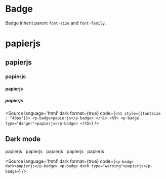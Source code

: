 
<Meta component={PBadge} title="Components/Badge/Overview" />

# Badge

Badge inherit parent `font-size` and `font-family`.

<h1 style={{fontSize : "40px"}}>
    <p-badge>papierjs</p-badge>
</h1>
<h2>
    <p-badge type="secondary">papierjs</p-badge>
</h2>
<h3>
    <p-badge type="success">papierjs</p-badge>
</h3>
<h4>
    <p-badge type="warning">papierjs</p-badge>
</h4>
<h5>
    <p-badge type="danger">papierjs</p-badge>
</h5>

<Source language='html' dark format={true} code={`
    <h1 style={{fontSize : "40px"}}>
        <p-badge>papierjs</p-badge>
    </h1>
    <h5>
        <p-badge type="danger">papierjs</p-badge>
    </h5>
`} />

## Dark mode

<div style={{padding: '10px', boxSizing: "border-box", width: "100%", background: "#41403e"}}>
    <p-badge dark>papierjs</p-badge>
    &nbsp;
    <p-badge dark type="secondary">papierjs</p-badge>
    &nbsp;
    <p-badge dark type="success">papierjs</p-badge>
    &nbsp;
    <p-badge dark type="warning">papierjs</p-badge>
    &nbsp;
    <p-badge dark type="danger">papierjs</p-badge>
</div>

<Source language='html' dark format={true} code={`
    <p-badge dark>papierjs</p-badge>
    <p-badge dark type="warning">papierjs</p-badge>
`} />